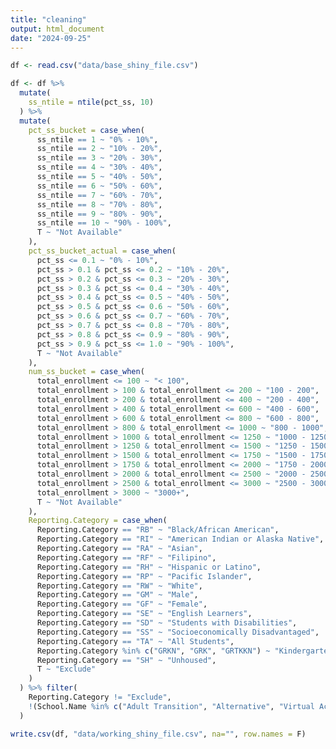 ```yaml
---
title: "cleaning"
output: html_document
date: "2024-09-25"
---
```


```r
df <- read.csv("data/base_shiny_file.csv")

df <- df %>% 
  mutate(
    ss_ntile = ntile(pct_ss, 10)
  ) %>% 
  mutate(
    pct_ss_bucket = case_when(
      ss_ntile == 1 ~ "0% - 10%",
      ss_ntile == 2 ~ "10% - 20%",
      ss_ntile == 3 ~ "20% - 30%",
      ss_ntile == 4 ~ "30% - 40%",
      ss_ntile == 5 ~ "40% - 50%",
      ss_ntile == 6 ~ "50% - 60%",
      ss_ntile == 7 ~ "60% - 70%",
      ss_ntile == 8 ~ "70% - 80%",
      ss_ntile == 9 ~ "80% - 90%",
      ss_ntile == 10 ~ "90% - 100%",
      T ~ "Not Available"
    ),
    pct_ss_bucket_actual = case_when(
      pct_ss <= 0.1 ~ "0% - 10%",
      pct_ss > 0.1 & pct_ss <= 0.2 ~ "10% - 20%",
      pct_ss > 0.2 & pct_ss <= 0.3 ~ "20% - 30%",
      pct_ss > 0.3 & pct_ss <= 0.4 ~ "30% - 40%",
      pct_ss > 0.4 & pct_ss <= 0.5 ~ "40% - 50%",
      pct_ss > 0.5 & pct_ss <= 0.6 ~ "50% - 60%",
      pct_ss > 0.6 & pct_ss <= 0.7 ~ "60% - 70%",
      pct_ss > 0.7 & pct_ss <= 0.8 ~ "70% - 80%",
      pct_ss > 0.8 & pct_ss <= 0.9 ~ "80% - 90%",
      pct_ss > 0.9 & pct_ss <= 1.0 ~ "90% - 100%",
      T ~ "Not Available"
    ),
    num_ss_bucket = case_when(
      total_enrollment <= 100 ~ "< 100",
      total_enrollment > 100 & total_enrollment <= 200 ~ "100 - 200",
      total_enrollment > 200 & total_enrollment <= 400 ~ "200 - 400",
      total_enrollment > 400 & total_enrollment <= 600 ~ "400 - 600",
      total_enrollment > 600 & total_enrollment <= 800 ~ "600 - 800",
      total_enrollment > 800 & total_enrollment <= 1000 ~ "800 - 1000",
      total_enrollment > 1000 & total_enrollment <= 1250 ~ "1000 - 1250",
      total_enrollment > 1250 & total_enrollment <= 1500 ~ "1250 - 1500",
      total_enrollment > 1500 & total_enrollment <= 1750 ~ "1500 - 1750",
      total_enrollment > 1750 & total_enrollment <= 2000 ~ "1750 - 2000",
      total_enrollment > 2000 & total_enrollment <= 2500 ~ "2000 - 2500",
      total_enrollment > 2500 & total_enrollment <= 3000 ~ "2500 - 3000",
      total_enrollment > 3000 ~ "3000+",
      T ~ "Not Available"
    ),
    Reporting.Category = case_when(
      Reporting.Category == "RB" ~ "Black/African American",
      Reporting.Category == "RI" ~ "American Indian or Alaska Native",
      Reporting.Category == "RA" ~ "Asian",
      Reporting.Category == "RF" ~ "Filipino",
      Reporting.Category == "RH" ~ "Hispanic or Latino",
      Reporting.Category == "RP" ~ "Pacific Islander",
      Reporting.Category == "RW" ~ "White",
      Reporting.Category == "GM" ~ "Male",
      Reporting.Category == "GF" ~ "Female",
      Reporting.Category == "SE" ~ "English Learners",
      Reporting.Category == "SD" ~ "Students with Disabilities",
      Reporting.Category == "SS" ~ "Socioeconomically Disadvantaged",
      Reporting.Category == "TA" ~ "All Students",
      Reporting.Category %in% c("GRKN", "GRK", "GRTKKN") ~ "Kindergarten",
      Reporting.Category == "SH" ~ "Unhoused",
      T ~ "Exclude"
    )
  ) %>% filter(
    Reporting.Category != "Exclude",
    !(School.Name %in% c("Adult Transition", "Alternative", "Virtual Academy", "Independent Study", "Continuation"))
  )

write.csv(df, "data/working_shiny_file.csv", na="", row.names = F)
```


